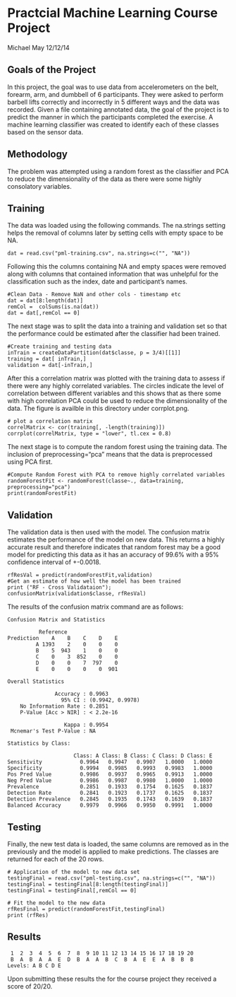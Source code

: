 Practcial Machine Learning Course Project
======
Michael May 12/12/14

Goals of the Project
----------------
In this project, the goal was to use data from accelerometers on the belt, forearm, arm, and dumbbell of 6 participants. They were asked to perform barbell lifts correctly and incorrectly in 5 different ways and the data was recorded. Given a file containing annotated data, the goal of the project is to predict the manner in which the participants completed the exercise. A machine learning classifier was created to identify each of these classes based on the sensor data.

Methodology
----------------
The problem was attempted using a random forest as the classifier and PCA to reduce the dimensionality of the data as there were some highly consolatory variables.

Training
----------------
The data was loaded using the following commands. The na.strings setting helps the removal of columns later by setting cells with empty space to be NA.

```
dat = read.csv("pml-training.csv", na.strings=c("", "NA"))
```

Following this the columns containing NA and empty spaces were removed along with columns that contained information that was unhelpful for the classification such as the index, date and participant's names.

```
#Clean Data - Remove NaN and other cols - timestamp etc
dat = dat[8:length(dat)]
remCol =  colSums(is.na(dat))
dat = dat[,remCol == 0] 
```

The next stage was to split the data into a training and validation set so that the performance could be estimated after the classifier had been trained. 

```
#Create training and testing data
inTrain = createDataPartition(dat$classe, p = 3/4)[[1]]
training = dat[ inTrain,]
validation = dat[-inTrain,]
```

After this a correlation matrix was plotted with the training data to assess if there were any highly correlated variables. The circles indicate the level of correlation between different variables and this shows that as there some with high correlation PCA could be used to reduce the dimensionality of the data. The figure is availble in this directory under corrplot.png.


```
# plot a correlation matrix
correlMatrix <- cor(training[, -length(training)])
corrplot(correlMatrix, type = "lower", tl.cex = 0.8)
```

The next stage is to compute the random forest using the training data. The inclusion of preprocessing="pca" means that the data is preprocessed using PCA first.

```
#Compute Random Forest with PCA to remove highly correlated variables
randomForestFit <- randomForest(classe~., data=training, preprocessing="pca")
print(randomForestFit)
```

Validation
----------------
The validation data is then used with the model. The confusion matrix estimates the performance of the model on new data. This returns a highly accurate result and therefore indicates that random forest may be a good model for predicting this data as it has an accuracy of 99.6% with a 95% confidence interval of +-0.0018.


```
rfResVal = predict(randomForestFit,validation)
#Get an estimate of how well the model has been trained
print ("RF - Cross Validataion"); 
confusionMatrix(validation$classe, rfResVal)
```

The results of the confusion matrix command are as follows:

```
Confusion Matrix and Statistics

          Reference
Prediction    A    B    C    D    E
         A 1393    2    0    0    0
         B    5  943    1    0    0
         C    0    3  852    0    0
         D    0    0    7  797    0
         E    0    0    0    0  901

Overall Statistics
                                          
               Accuracy : 0.9963          
                 95% CI : (0.9942, 0.9978)
    No Information Rate : 0.2851          
    P-Value [Acc > NIR] : < 2.2e-16       
                                          
                  Kappa : 0.9954          
 Mcnemar's Test P-Value : NA              

Statistics by Class:

                     Class: A Class: B Class: C Class: D Class: E
Sensitivity            0.9964   0.9947   0.9907   1.0000   1.0000
Specificity            0.9994   0.9985   0.9993   0.9983   1.0000
Pos Pred Value         0.9986   0.9937   0.9965   0.9913   1.0000
Neg Pred Value         0.9986   0.9987   0.9980   1.0000   1.0000
Prevalence             0.2851   0.1933   0.1754   0.1625   0.1837
Detection Rate         0.2841   0.1923   0.1737   0.1625   0.1837
Detection Prevalence   0.2845   0.1935   0.1743   0.1639   0.1837
Balanced Accuracy      0.9979   0.9966   0.9950   0.9991   1.0000
```

Testing
----------------
Finally, the new test data is loaded, the same columns are removed as in the previously and the model is applied to make predictions. The classes are returned for each of the 20 rows.

```
# Application of the model to new data set
testingFinal = read.csv("pml-testing.csv", na.strings=c("", "NA"))
testingFinal = testingFinal[8:length(testingFinal)]
testingFinal = testingFinal[,remCol == 0] 

# Fit the model to the new data
rfResFinal = predict(randomForestFit,testingFinal)
print (rfRes)
```

Results
----------------
```
 1  2  3  4  5  6  7  8  9 10 11 12 13 14 15 16 17 18 19 20 
 B  A  B  A  A  E  D  B  A  A  B  C  B  A  E  E  A  B  B  B 
Levels: A B C D E
```

Upon submitting these results the for the course project they received a score of 20/20.




